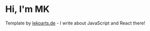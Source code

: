 # Hi, I'm MK

Template by [lekoarts.de](https://www.lekoarts.de?utm_source=cara&utm_medium=Starter) - I write about JavaScript and React there!
